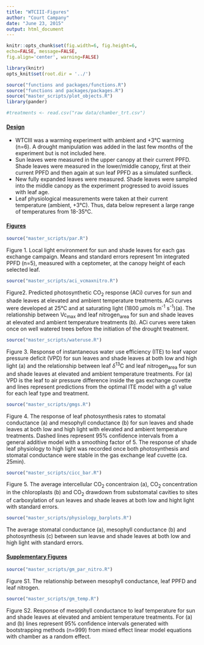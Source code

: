 ```yaml
---
title: "WTCIII-Figures"
author: "Court Campany"
date: "June 23, 2015"
output: html_document
---
```


```r
knitr::opts_chunk$set(fig.width=6, fig.height=6,
echo=FALSE, message=FALSE,
fig.align='center', warning=FALSE)
```

```r
library(knitr)
opts_knit$set(root.dir = '../')
```

```r
source("functions and packages/functions.R")
source("functions and packages/packages.R")
source("master_scripts/plot_objects.R")
library(pander)

#treatments <- read.csv("raw data/chamber_trt.csv")
```

#### <u>Design</u>
* WTCIII was a warming experiment with ambient and +3°C warming (n=6).  A drought manipulation was added in the last few months of the experiment but is not included here.
* Sun leaves were measured in the upper canopy at their current PPFD.  Shade leaves were measured in the lower/middle canopy, first at their current PPFD and then again at sun leaf PPFD as a simulated sunfleck.
* New fully expanded leaves were measured. Shade leaves were sampled into the middle canopy as the experiment progressed to avoid issues with leaf age.
* Leaf physiological measurements were taken at their current temperature (ambient, +3°C). Thus, data below represent a large range of temperatures from 18-35°C.

#### <u>Figures</u>
```r
source("master_scripts/par.R")
```  
Figure 1. Local light environment for sun and shade leaves for each gas exchange campaign. Means and standard errors represent 1m integrated PPFD (n=5), measured with a ceptometer, at the canopy height of each selected leaf.


```r
source("master_scripts/aci_vcmaxnitro.R")
```  
Figure2. Predicted photosynthetic CO~2~ response (ACi) curves for sun and shade leaves at elevated and ambient temperature treatments. ACi curves were developed at 25°C and at saturating light (1800 $\mu$mols m^-1^ s^-1^)(a). The relationship between Vc~max~ and leaf nitrogen~area~ for sun and shade leaves at elevated and ambient temperature treatments (b). ACi curves were taken once on well watered trees before the initiation of the drought treatment.


```r
source("master_scripts/wateruse.R")
```  
Figure 3. Response of instantaneous water use efficiency (ITE) to leaf vapor pressure deficit (VPD) for sun leaves and shade leaves at both low and high light (a) and the relationship between leaf $\delta$^13^C and leaf nitrogen~area~ for sun and shade leaves at elevated and ambient temperature treatments. For (a) VPD is the leaf to air pressure difference inside the gas exchange cuvette and lines represent predictions from the optimal ITE model with a g1 value for each leaf type and treatment.

```r
source("master_scripts/gmgs.R")
```  
Figure 4. The response of leaf photosynthesis rates to stomatal conductance (a) and mesophyll conductance (b) for sun leaves and shade leaves at both low and high light with elevated and ambient temperature treatments.  Dashed lines represent 95% confidence intervals from a general additive model with a smoothing factor of 5.  The response of shade leaf physiology to high light was recorded once both photosynthesis and stomatal conductance were stable in the gas exchange leaf cuvette (ca. 25min).


```r
source("master_scripts/cicc_bar.R")
```  
Figure 5. The average intercellular CO~2~ concentraion (a), CO~2~ concentration in the chloroplasts (b) and CO~2~ drawdown from substomatal cavities to sites of carboxylation of sun leaves and shade leaves at both low and hight light with standard errors.


```r
source("master_scripts/physiology_barplots.R")
```  
The average stomatal conductance (a), mesophyll conductance (b) and photosynthesis (c) between sun leavse and  shade leaves at both low and high light with standard errors.


#### <u>Supplementary Figures</u>
```r
source("master_scripts/gm_par_nitro.R")
``` 
Figure S1. The relationship between mesophyll conductance, leaf PPFD and leaf nitrogen.


```r
source("master_scripts/gm_temp.R")
``` 
Figure S2. Response of mesophyll conductance to leaf temperature  for sun and shade leaves at elevated and ambient temperature treatments. For (a) and (b) lines represent 95% confidence intervals generated with bootstrapping methods (n=999) from mixed effect linear model equations with chamber as a random effect.

